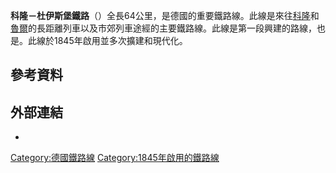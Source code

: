 {{Infobox rail line
|name=科隆－杜伊斯堡鐵路
| image = kme2.png
| image_width= 300px
| caption= {{link-en|科隆－明登幹線|Cologne-Minden trunk line}}以紅色標示
| linelength_km = 64
| gauge = {{Track gauge|sg|allk=on}}
| electrification = 15 kV/16.7 Hz [[交流電|AC]] [[架空電纜_(鐵路)|架空電纜]]
|speed = {{Convert|200|km/h|mph|abbr=on}}
|map_state = collapsed
| map = 
}}
'''科隆－杜伊斯堡鐵路'''（{{lang-de|Bahnstrecke Köln–Duisburg}}）全長64公里，是德國的重要鐵路線。此線是來往[[科隆|科隆]]和[[魯爾|魯爾]]的長距離列車以及市郊列車途經的主要鐵路線。此線是{{link-en|科隆－明登幹線|Cologne-Minden trunk line}}第一段興建的路線，也是{{link-en|德國首條鐵路至1870年列表|List of the first German railways to 1870|德國較古老的鐵路}}。此線於1845年啟用並多次擴建和現代化。

== 參考資料 ==
{{reflist}}

== 外部連結 ==

* {{cite web |url=http://nrwbahnarchiv.bplaced.net/strecken/2650.htm |title=Line 2650: Köln-Deutz - Hamm (Westf) |work=NRW rail archive |publisher=André Joost |language=de |accessdate=18 September 2011 |archive-date=2020-10-08 |archive-url=https://web.archive.org/web/20201008155244/http://nrwbahnarchiv.bplaced.net/strecken/2650.htm |dead-url=no }}
{{DEFAULTSORT:Cologne-Duisburg railway}}
[[Category:德國鐵路線|Category:德國鐵路線]]
[[Category:1845年啟用的鐵路線|Category:1845年啟用的鐵路線]]